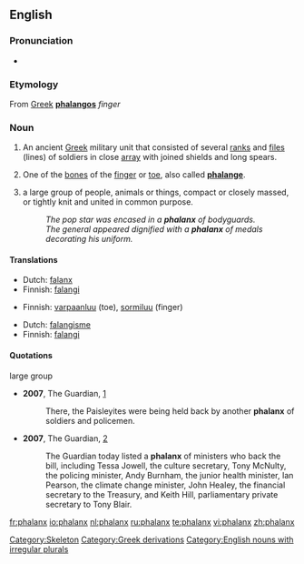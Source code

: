 {{see|Phalanx}}
{{wikipedia|dab=Phalanx}}
==English==
===Pronunciation===
*{{audio|en-us-phalanx.ogg|Audio (US)}}

===Etymology===
From [[w:Ancient Greek|Greek]] '''[[phalangos]]''' ''finger''

===Noun===
{{en-noun|es|pl2=phalanges}}

#{{italbrac|plural '''phalanxes'''}} An ancient [[Greek]] military unit that consisted of several [[rank]]s and [[file]]s (lines) of soldiers in close [[array]] with joined shields and long spears.
#{{italbrac|plural '''phalanges'''}} One of the [[bone]]s of the [[finger]] or [[toe]], also called '''[[phalange]]'''.
#{{italbrac|plural '''phalanxes'''}} a large group of people, animals or things, compact or closely massed, or tightly knit and united in common purpose.
#:''The pop star was encased in a '''phalanx''' of bodyguards.''
#:''The general appeared dignified with a '''phalanx''' of medals decorating his uniform.''

====Translations====
{{trans-top|ancient military unit}}
*Dutch: [[falanx]]
*Finnish: [[falangi]]
{{trans-mid}}
{{trans-bottom}}

{{trans-top|bone}}
*Finnish: [[varpaanluu]] (toe), [[sormiluu]] (finger)
{{trans-mid}}
{{trans-bottom}}

{{trans-top|large group of people}}
*Dutch: [[falangisme]]
*Finnish: [[falangi]]
{{trans-mid}}
{{trans-bottom}}

====Quotations====
;large group 
*'''2007''', The Guardian, [http://www.guardian.co.uk/commentisfree/story/0,,2073710,00.html]
*:There, the Paisleyites were being held back by another '''phalanx''' of soldiers and policemen. 
*'''2007''', The Guardian, [http://www.guardian.co.uk/freedom/Story/0,,2065311,00.html]
*:The Guardian today listed a '''phalanx''' of ministers who back the bill, including Tessa Jowell, the culture secretary, Tony McNulty, the policing minister, Andy Burnham, the junior health minister, Ian Pearson, the climate change minister, John Healey, the financial secretary to the Treasury, and Keith Hill, parliamentary private secretary to Tony Blair.

[[Category:Skeleton]]
[[Category:Greek derivations]]
[[Category:English nouns with irregular plurals]]

[[fr:phalanx]]
[[io:phalanx]]
[[nl:phalanx]]
[[ru:phalanx]]
[[te:phalanx]]
[[vi:phalanx]]
[[zh:phalanx]]
